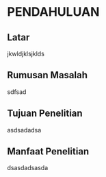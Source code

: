 # PENDAHULUAN

## Latar 
jkwldjklsjklds

## Rumusan Masalah
sdfsad

## Tujuan Penelitian
asdsadadsa

## Manfaat Penelitian
dsasdadsasda








